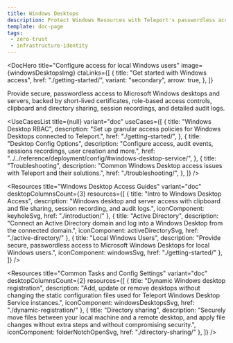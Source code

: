 ```yaml
---
title: Windows Desktops
description: Protect Windows Resources with Teleport's passwordless access and other features.
template: doc-page
tags:
 - zero-trust
 - infrastructure-identity
---
```




<DocHero
  title="Configure access for local Windows users"
  image={windowsDesktopsImg}
  ctaLinks={[
    {
      title: "Get started with Windows access",
      href: "./getting-started/",
      variant: "secondary",
      arrow: true,
    },
  ]}
>
Provide secure, passwordless access to Microsoft Windows desktops and servers, backed by short-lived certificates, role-based access controls, clipboard and directory sharing, session recordings, and detailed audit logs.
</DocHero>

<UseCasesList
  title={null}
  variant="doc"
  useCases={[
    {
      title: "Windows Desktop RBAC",
      description: "Set up granular access policies for Windows Desktops connected to Teleport.",
      href: "./getting-started/",
    }, 
    {
      title: "Desktop Config Options",
      description: "Configure access, audit events, sessions recordings, user creation and more.",
      href: "../../reference/deployment/config/#windows-desktop-service/",
    },
    {
      title: "Troubleshooting",
      description: "Common Windows Desktop access issues with Teleport and their solutions.",
      href: "./troubleshooting/",
    },
  ]}
/>

<Resources
  title="Windows Desktop Access Guides"
  variant="doc"
  desktopColumnsCount={3}
  resources={[
    {
      title: "Intro to Windows Desktop Access",
      description: "Windows desktop and server access with clipboard and file sharing, session recording, and audit logs.",
      iconComponent: keyholeSvg,
      href: "./introduction/"
    },
    {
      title: "Active Directory",
      description: "Connect an Active Directory domain and log into a Windows Desktop from the connected domain.",
      iconComponent: activeDirectorySvg,
      href: "./active-directory/"
    },
    {
      title: "Local Windows Users",
      description: "Provide secure, passwordless access to Microsoft Windows Desktops for local Windows users.",
      iconComponent: windowsSvg,
      href: "./getting-started/"
    },
  ]}
/>

<Resources
  title="Common Tasks and Config Settings"
  variant="doc"
  desktopColumnsCount={2}
  resources={[
    {
      title: "Dynamic Windows desktop registration",
      description: "Add, update or remove desktops without changing the static configuration files used for Teleport Windows Desktop Service instances.",
      iconComponent: windowsDesktopsSvg,
      href: "./dynamic-registration/"
    },
    {
      title: "Directory sharing",
      description: "Securely move files between your local machine and a remote desktop, and apply file changes without extra steps and without compromising security.",
      iconComponent: folderNotchOpenSvg,
      href: "./directory-sharing/"
    },
  ]}
/>